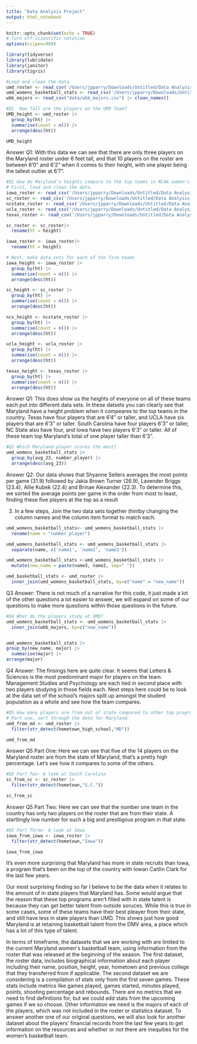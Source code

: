 ```yaml
---
title: "Data Analysis Project"
output: html_notebook
---
```

```r
knitr::opts_chunk$set(echo = TRUE)
# Turn off scientific notation
options(scipen=999)
```

```r
library(tidyverse)
library(lubridate)
library(janitor)
library(tigris)
```

```r
#Load and clean the data
umd_roster <- read_csv('/Users/jpparry/Downloads/Untitled/Data Analysis Project/data/UMD_wbb_roster.csv') |> clean_names()
umd_womens_basketball_stats <- read_csv('/Users/jpparry/Downloads/Untitled/Data Analysis Project/data/womens_basketball_stats.csv') |> clean_names()
wbb_majors <- read_csv("data/wbb_majors.csv") |> clean_names() 
```

```r
#Q1  How Tall are the players on the UMD Team?
UMD_height <- umd_roster |>
  group_by(ht) |>
  summarise(count = n()) |>
  arrange(desc(ht))

UMD_height
```
Answer Q1: With this data we can see that there are only three players on the Maryland roster under 6 feet tall, and that 10 players on the roster are between 6'0" and 6'2" when it comes to their height, with one player being the tallest outlier at 6'7". 

```r
#Q1 How do Maryland's heights compare to the top teams in NCAA women's hoops?
# First, load and clean the data.
iowa_roster <- read_csv('/Users/jpparry/Downloads/Untitled/Data Analysis Project/data/Iowa_wbb_roster.csv') |> clean_names()
sc_roster <- read_csv('/Users/jpparry/Downloads/Untitled/Data Analysis Project/data/SC_wbb_roster.csv') |> clean_names()
ncstate_roster <- read_csv('/Users/jpparry/Downloads/Untitled/Data Analysis Project/data/NCS_wbb_roster.csv') |> clean_names()
ucla_roster <- read_csv('/Users/jpparry/Downloads/Untitled/Data Analysis Project/data/UCLA_wbb_roster.csv') |> clean_names()
texas_roster <- read_csv('/Users/jpparry/Downloads/Untitled/Data Analysis Project/data/Texas_wbb_roster.csv') |> clean_names()

sc_roster <- sc_roster|>
  rename(ht = height)

iowa_roster <- iowa_roster|>
  rename(ht = height)
```
```r
# Next, make data sets for each of the five teams
iowa_height <- iowa_roster |>
  group_by(ht) |>
  summarise(count = n()) |>
  arrange(desc(ht))

sc_height <- sc_roster |>
  group_by(ht) |>
  summarise(count = n()) |>
  arrange(desc(ht))

ncs_height <- ncstate_roster |>
  group_by(ht) |>
  summarise(count = n()) |>
  arrange(desc(ht))

ucla_height <- ucla_roster |>
  group_by(ht) |>
  summarise(count = n()) |>
  arrange(desc(ht))

texas_height <- texas_roster |>
  group_by(ht) |>
  summarise(count = n()) |>
  arrange(desc(ht))

```
Answer Q1: This does show us the heights of everyone on all of these teams each put into different data sets. In these datsets you can clearly see that Maryland have a height problem when it compeares to the top teams in the country. Texas have four players that are 6'4" or taller, and UCLA have six players that are 6'3" or taller. South Carolina have four players 6'3" or taller, NC State also have four, and Iowa have two players 6'3" or taller. All of these team top Maryland's total of one player taller than 6'3". 

```r
#Q2 Which Maryland player scores the most?
umd_womens_basketball_stats |>
  group_by(avg_23, number_player) |>
  arrange(desc(avg_23))
```
Answer Q2: Our data shows that Shyanne Sellers averages the most points per game (31.9) followed by Jakia Brown Turner (26.9), Lavender Briggs (23.4), Allie Kubek (22.4) and Brinae Alexander (22.3). To determine this, we sorted the average points per game in the order from most to least, finding these five players at the top as a result

3.  In a few steps, Join the two data sets together (hintby changing the column names and the column item format to match each.

```r
umd_womens_basketball_stats<- umd_womens_basketball_stats |>
  rename(name = "number_player")
```

```r
umd_womens_basketball_stats <- umd_womens_basketball_stats |>
  separate(name, c('name1', 'name2', 'name3'))

```

```r
umd_womens_basketball_stats <-umd_womens_basketball_stats |>
  mutate(new_name = paste(name3, name2, sep=" "))

```

```r
umd_basketball_stats <- umd_roster |>
  inner_join(umd_womens_basketball_stats, by=c("name" = "new_name"))

```
Q3 Answer: There is not much of a narrative for this code, it just made a lot of the other questions a lot easier to answer, we will expand on some of our questions to make more questions within those questions in the future.
```r
#Q4 What do the players study at UMD?
umd_womens_basketball_stats <- umd_womens_basketball_stats |>
  inner_join(wbb_majors, by=c("new_name"))


umd_womens_basketball_stats |>
group_by(new_name, major) |>
  summarise(major) |>
arrange(major)
```
Q4 Answer: The finsings here are quite clear. It seems that Letters & Sciences is the most predominant major for players on the team. Management Studies and Psychology are each tied in second place with two players studying in those fields each. Next steps here could be to look at the data set of the school's majors split up amongst the student population as a whole and see how the team compares.

```r
#Q5 How many players are from out of state compared to other top programs?
# Part one, sort through the data for Maryland.
umd_from_md <- umd_roster |>
  filter(str_detect(hometown_high_school,"MD"))

umd_from_md
```
Answer Q5 Part One: Here we can see that five of the 14 players on the Maryland roster are from the state of Maryland, that's a pretty high percentage. Let's see how it compares to some of the others.

```r
#Q5 Part Two- A look at South Carolina
sc_from_sc <- sc_roster |>
  filter(str_detect(hometown,"S.C."))

sc_from_sc
```
Answer Q5 Part Two: Here we can see that the number one team in the country has only two players on the roster that are from their state. A startlingly low number for such a big and presitigous program in that state. 

```r
#Q5 Part Three- A look at Iowa
iowa_from_iowa <- iowa_roster |>
  filter(str_detect(hometown,"Iowa"))

iowa_from_iowa
```
It's even more surprising that Maryland has more in state recruits than Iowa, a program that's been on the top of the country with Iowan Caitlin Clark for the last few years.



Our most surprising finding so far I believe to be the data when it relates to the amount of in state players that Maryland has. Some would argue that the reason that these top programs aren't filled with in state talent is because they can get better talent from outside soruces. While this is true in some cases, some of these teams have their best pleayer from their state, and still have less in state players than UMD. This shows just how good Maryland is at retaining basketball talent from the DMV area, a place which has a lot of this type of talent.



In terms of timeframe, the datasets that we are working with are limited to the current Maryland women\'s basketball team, using information from the roster that was released at the beginning of the season. The first dataset, the roster data, includes biographical information about each player including their name, position, height, year, hometown and previous college that they transferred from if applicable. The second dataset we are considering is a compilation of stats only from the first seven games. These stats include metrics like games played, games started, minutes played, points, shooting percentage and rebounds. There are no metrics that we need to find definitions for, but we could add stats from the upcoming games if we so choose. Other information we need is the majors of each of the players, which was not included in the roster or statistics dataset. To answer another one of our original questions, we will also look for another dataset about the players' financial records from the last few years to get information on the resources and whether or not there are inequities for the women's basketball team.

